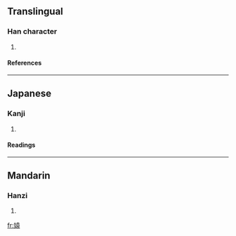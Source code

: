 ==Translingual==
===Han character===
{{Han char|rn=38|rad=女|as=10|sn=13|four=4443<sub>2</sub>|canj=女土口女 (VGRV)}}
# {{defn|Han|sort=女10}}
====References====
{{Han ref|kx=0268.060|dkj=06574|hdz=21070.130|uh=5AB4|ud=23220|bh=DD43|bd=56643}}
----
==Japanese==
===Kanji===
{{ja-kanji|grade=|rs=女10}}
# {{defn|Japanese}} 
====Readings====
{{ja-readings|on=[[えん]] (en), [[おん]] (on)|kun=}}
----
==Mandarin==
===Hanzi===
{{cmn-hanzi|pin=[[yuán]] (yuan2)|wg=yüan<sup>2</sup>}}
# {{defn|Mandarin}}

[[fr:媴]]